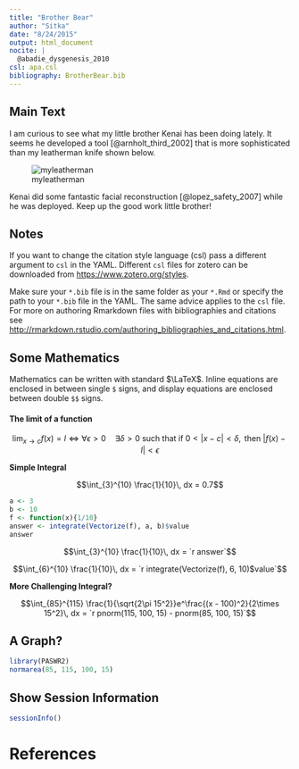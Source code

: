 ```yaml
---
title: "Brother Bear"
author: "Sitka"
date: "8/24/2015"
output: html_document
nocite: |
  @abadie_dysgenesis_2010
csl: apa.csl
bibliography: BrotherBear.bib
---
```


## Main Text
I am curious to see what my little brother Kenai has been doing lately.  It seems he developed a tool [@arnholt_third_2002] that is more sophisticated than my leatherman knife shown below. 

![myleatherman](leatherman.jpg)  


Kenai did some fantastic facial reconstruction [@lopez_safety_2007] while he was deployed.  Keep up the good work little brother! 

## Notes
If you want to change the citation style language (csl) pass a different argument to  `csl` in the YAML.  Different `csl` files for zotero can be downloaded from [https://www.zotero.org/styles](https://www.zotero.org/styles).

Make sure your `*.bib` file is in the same folder as your `*.Rmd` or specify the path to your `*.bib` file in the YAML.  The same advice applies to the `csl` file.  For more on authoring Rmarkdown files with bibliographies and citations see [http://rmarkdown.rstudio.com/authoring_bibliographies_and_citations.html](http://rmarkdown.rstudio.com/authoring_bibliographies_and_citations.html).

## Some Mathematics

Mathematics can be written with standard $\LaTeX$.  Inline equations are enclosed in between single `$` signs, and display equations are enclosed between double `$$` signs.


#### The limit of a function

$$\lim_{x \to c} f(x) = l \iff \forall \epsilon > 0 \quad \exists \delta > 0 \text{ such that if } 0 < \left|x - c\right| < \delta,  \text{ then } \left|f(x) - l\right| < \epsilon$$




**Simple Integral**

$$\int_{3}^{10} \frac{1}{10}\, dx = 0.7$$


```r
a <- 3
b <- 10
f <- function(x){1/10}
answer <- integrate(Vectorize(f), a, b)$value
answer
```

$$\int_{3}^{10} \frac{1}{10}\, dx = `r answer`$$

$$\int_{6}^{10} \frac{1}{10}\, dx = `r integrate(Vectorize(f), 6, 10)$value`$$


**More Challenging Integral?**

$$\int_{85}^{115} \frac{1}{\sqrt{2\pi 15^2}}e^\frac{(x - 100)^2}{2\times 15^2}\, dx = `r pnorm(115, 100, 15) - pnorm(85, 100, 15)`$$

## A Graph?

```r
library(PASWR2)
normarea(85, 115, 100, 15)
```

## Show Session Information

```r
sessionInfo()
```

# References